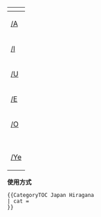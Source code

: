 <includeonly>
{|class="toccolours plainlinks" style="font-size:100%" align=center
!colspan="15"|{{int:toc}}
|-
|[[:{{NAMESPACE}}:{{{cat}}} A|{{lang|ja|あ}}/A]]
|[[:{{NAMESPACE}}:{{{cat}}} Ka|{{lang|ja|か}}/Ka]]
|[[:{{NAMESPACE}}:{{{cat}}} Sa|{{lang|ja|さ}}/Sa]]
|[[:{{NAMESPACE}}:{{{cat}}} Ta|{{lang|ja|た}}/Ta]]
|[[:{{NAMESPACE}}:{{{cat}}} Na|{{lang|ja|な}}/Na]]
|&nbsp;
|[[:{{NAMESPACE}}:{{{cat}}} Ha|{{lang|ja|は}}/Ha]]
|[[:{{NAMESPACE}}:{{{cat}}} Ma|{{lang|ja|ま}}/Ma]]
|[[:{{NAMESPACE}}:{{{cat}}} Ya|{{lang|ja|や}}/Ya]]
|[[:{{NAMESPACE}}:{{{cat}}} Ra|{{lang|ja|ら}}/Ra]]
|[[:{{NAMESPACE}}:{{{cat}}} Wa|{{lang|ja|わ}}/Wa]]
|&nbsp;
|[[:{{NAMESPACE}}:{{{cat}}} Ga|{{lang|ja|が}}/Ga]]
|[[:{{NAMESPACE}}:{{{cat}}} Za|{{lang|ja|ざ}}/Za]]
|[[:{{NAMESPACE}}:{{{cat}}} Da|{{lang|ja|だ}}/Da]]
|[[:{{NAMESPACE}}:{{{cat}}} Ba|{{lang|ja|ば}}/Ba]]
|&nbsp;
|[[:{{NAMESPACE}}:{{{cat}}} Pa|{{lang|ja|ぱ}}/Pa]]
|
|[[:{{NAMESPACE}}:{{{cat}}} Fa|{{lang|ja|ふぁ}}/Fa]]
|-
|[[:{{NAMESPACE}}:{{{cat}}} I|{{lang|ja|い}}/I]]
|[[:{{NAMESPACE}}:{{{cat}}} Ki|{{lang|ja|き}}/Ki]]
|[[:{{NAMESPACE}}:{{{cat}}} Shi|{{lang|ja|し}}/Shi]]
|[[:{{NAMESPACE}}:{{{cat}}} Chi|{{lang|ja|ち}}/Chi]]
|[[:{{NAMESPACE}}:{{{cat}}} Ni|{{lang|ja|に}}/Ni]]
|&nbsp;
|[[:{{NAMESPACE}}:{{{cat}}} Hi|{{lang|ja|ひ}}/Hi]]
|[[:{{NAMESPACE}}:{{{cat}}} Mi|{{lang|ja|み}}/Mi]]
|
|[[:{{NAMESPACE}}:{{{cat}}} Ri|{{lang|ja|り}}/Ri]]
|
|&nbsp;
|[[:{{NAMESPACE}}:{{{cat}}} Gi|{{lang|ja|ぎ}}/Gi]]
|[[:{{NAMESPACE}}:{{{cat}}} Ji|{{lang|ja|じ}}/Ji]]
|
|[[:{{NAMESPACE}}:{{{cat}}} Bi|{{lang|ja|び}}/Bi]]
|&nbsp;
|[[:{{NAMESPACE}}:{{{cat}}} Pi|{{lang|ja|ぴ}}/Pi]]
|[[:{{NAMESPACE}}:{{{cat}}} Wi|{{lang|ja|うぃ}}/Wi]]
|[[:{{NAMESPACE}}:{{{cat}}} Fi|{{lang|ja|ふぃ}}/Fi]]
|-
|[[:{{NAMESPACE}}:{{{cat}}} U|{{lang|ja|う}}/U]]
|[[:{{NAMESPACE}}:{{{cat}}} Ku|{{lang|ja|く}}/Ku]]
|[[:{{NAMESPACE}}:{{{cat}}} Su|{{lang|ja|す}}/Su]]
|[[:{{NAMESPACE}}:{{{cat}}} Tsu|{{lang|ja|つ}}/Tsu]]
|[[:{{NAMESPACE}}:{{{cat}}} Nu|{{lang|ja|ぬ}}/Nu]]
|&nbsp;
|[[:{{NAMESPACE}}:{{{cat}}} Fu|{{lang|ja|ふ}}/Fu]]
|[[:{{NAMESPACE}}:{{{cat}}} Mu|{{lang|ja|む}}/Mu]]
|[[:{{NAMESPACE}}:{{{cat}}} Yu|{{lang|ja|ゆ}}/Yu]]
|[[:{{NAMESPACE}}:{{{cat}}} Ru|{{lang|ja|る}}/Ru]]
|
|&nbsp;
|[[:{{NAMESPACE}}:{{{cat}}} Gu|{{lang|ja|ぐ}}/Gu]]
|[[:{{NAMESPACE}}:{{{cat}}} Zu|{{lang|ja|ず}}/Zu]]
|
|[[:{{NAMESPACE}}:{{{cat}}} Bu|{{lang|ja|ぶ}}/Bu]]
|&nbsp;
|[[:{{NAMESPACE}}:{{{cat}}} Pu|{{lang|ja|ぷ}}/Pu]]
|
|
|-
|[[:{{NAMESPACE}}:{{{cat}}} E|{{lang|ja|え}}/E]]
|[[:{{NAMESPACE}}:{{{cat}}} Ke|{{lang|ja|け}}/Ke]]
|[[:{{NAMESPACE}}:{{{cat}}} Se|{{lang|ja|せ}}/Se]]
|[[:{{NAMESPACE}}:{{{cat}}} Te|{{lang|ja|て}}/Te]]
|[[:{{NAMESPACE}}:{{{cat}}} Ne|{{lang|ja|ね}}/Ne]]
|&nbsp;
|[[:{{NAMESPACE}}:{{{cat}}} He|{{lang|ja|へ}}/He]]
|[[:{{NAMESPACE}}:{{{cat}}} Me|{{lang|ja|め}}/Me]]
|
|[[:{{NAMESPACE}}:{{{cat}}} Re|{{lang|ja|れ}}/Re]]
|
|&nbsp;
|[[:{{NAMESPACE}}:{{{cat}}} Ge|{{lang|ja|げ}}/Ge]]
|[[:{{NAMESPACE}}:{{{cat}}} Ze|{{lang|ja|ぜ}}/Ze]]
|[[:{{NAMESPACE}}:{{{cat}}} De|{{lang|ja|で}}/De]]
|[[:{{NAMESPACE}}:{{{cat}}} Be|{{lang|ja|べ}}/Be]]
|&nbsp;
|[[:{{NAMESPACE}}:{{{cat}}} Pe|{{lang|ja|ぺ}}/Pe]]
|[[:{{NAMESPACE}}:{{{cat}}} We|{{lang|ja|うぇ}}/We]]
|[[:{{NAMESPACE}}:{{{cat}}} Fe|{{lang|ja|ふぇ}}/Fe]]
|-
|[[:{{NAMESPACE}}:{{{cat}}} O|{{lang|ja|お}}/O]]
|[[:{{NAMESPACE}}:{{{cat}}} Ko|{{lang|ja|こ}}/Ko]]
|[[:{{NAMESPACE}}:{{{cat}}} So|{{lang|ja|そ}}/So]]
|[[:{{NAMESPACE}}:{{{cat}}} To|{{lang|ja|と}}/To]]
|[[:{{NAMESPACE}}:{{{cat}}} No|{{lang|ja|の}}/No]]
|&nbsp;
|[[:{{NAMESPACE}}:{{{cat}}} Ho|{{lang|ja|ほ}}/Ho]]
|[[:{{NAMESPACE}}:{{{cat}}} Mo|{{lang|ja|も}}/Mo]]
|[[:{{NAMESPACE}}:{{{cat}}} Yo|{{lang|ja|よ}}/Yo]]
|[[:{{NAMESPACE}}:{{{cat}}} Ro|{{lang|ja|ろ}}/Ro]]
|{{lang|ja|を}}/Wo
|&nbsp;
|[[:{{NAMESPACE}}:{{{cat}}} Go|{{lang|ja|ご}}/Go]]
|[[:{{NAMESPACE}}:{{{cat}}} Zo|{{lang|ja|ぞ}}/Zo]]
|[[:{{NAMESPACE}}:{{{cat}}} Do|{{lang|ja|ど}}/Do]]
|[[:{{NAMESPACE}}:{{{cat}}} Bo|{{lang|ja|ぼ}}/Bo]]
|&nbsp;
|[[:{{NAMESPACE}}:{{{cat}}} Po|{{lang|ja|ぽ}}/Po]]
|[[:{{NAMESPACE}}:{{{cat}}} Wo|{{lang|ja|うぉ}}/Wo]]
|[[:{{NAMESPACE}}:{{{cat}}} Fo|{{lang|ja|ふぉ}}/Fo]]
|-
|
|[[:{{NAMESPACE}}:{{{cat}}} Kya|{{lang|ja|きゃ}}/Kya]]
|[[:{{NAMESPACE}}:{{{cat}}} Sha|{{lang|ja|しゃ}}/Sha]]
|[[:{{NAMESPACE}}:{{{cat}}} Cha|{{lang|ja|ちゃ}}/Cha]]
|[[:{{NAMESPACE}}:{{{cat}}} Nya|{{lang|ja|にゃ}}/Nya]]
|&nbsp;
|[[:{{NAMESPACE}}:{{{cat}}} Hya|{{lang|ja|ひゃ}}/Hya]]
|[[:{{NAMESPACE}}:{{{cat}}} Mya|{{lang|ja|みゃ}}/Mya]]
|
|[[:{{NAMESPACE}}:{{{cat}}} Rya|{{lang|ja|りゃ}}/Rya]]
|{{lang|ja|ん}}/N
|&nbsp;
|[[:{{NAMESPACE}}:{{{cat}}} Gya|{{lang|ja|ぎゃ}}/Gya]]
|[[:{{NAMESPACE}}:{{{cat}}} Ja|{{lang|ja|じゃ}}/Ja]]
|
|[[:{{NAMESPACE}}:{{{cat}}} Bya|{{lang|ja|びゃ}}/Bya]]
|&nbsp;
|[[:{{NAMESPACE}}:{{{cat}}} Pya|{{lang|ja|ぴゃ}}/Pya]]
|-
|
|[[:{{NAMESPACE}}:{{{cat}}} Kyu|{{lang|ja|きゅ}}/Kyu]]
|[[:{{NAMESPACE}}:{{{cat}}} Shu|{{lang|ja|しゅ}}/Shu]]
|[[:{{NAMESPACE}}:{{{cat}}} Chu|{{lang|ja|ちゅ}}/Chu]]
|[[:{{NAMESPACE}}:{{{cat}}} Nyu|{{lang|ja|にゅ}}/Nyu]]
|&nbsp;
|[[:{{NAMESPACE}}:{{{cat}}} Hyu|{{lang|ja|ひゅ}}/Hyu]]
|[[:{{NAMESPACE}}:{{{cat}}} Myu|{{lang|ja|みゅ}}/Myu]]
|
|[[:{{NAMESPACE}}:{{{cat}}} Ryu|{{lang|ja|りゅ}}/Ryu]]
|
|&nbsp;
|[[:{{NAMESPACE}}:{{{cat}}} Gyu|{{lang|ja|ぎゅ}}/Gyu]]
|[[:{{NAMESPACE}}:{{{cat}}} Ju|{{lang|ja|じゅ}}/Ju]]
|
|[[:{{NAMESPACE}}:{{{cat}}} Byu|{{lang|ja|びゅ}}/Byu]]
|&nbsp;
|[[:{{NAMESPACE}}:{{{cat}}} Pyu|{{lang|ja|ぴゅ}}/Pyu]]
|-
|
|[[:{{NAMESPACE}}:{{{cat}}} Kyo|{{lang|ja|きょ}}/Kyo]]
|[[:{{NAMESPACE}}:{{{cat}}} Sho|{{lang|ja|しょ}}/Sho]]
|[[:{{NAMESPACE}}:{{{cat}}} Cho|{{lang|ja|ちょ}}/Cho]]
|[[:{{NAMESPACE}}:{{{cat}}} Nyo|{{lang|ja|にょ}}/Nyo]]
|&nbsp;
|[[:{{NAMESPACE}}:{{{cat}}} Hyo|{{lang|ja|ひょ}}/Hyo]]
|[[:{{NAMESPACE}}:{{{cat}}} Myo|{{lang|ja|みょ}}/Myo]]
|
|[[:{{NAMESPACE}}:{{{cat}}} Ryo|{{lang|ja|りょ}}/Ryo]]
|
|&nbsp;
|[[:{{NAMESPACE}}:{{{cat}}} Gyo|{{lang|ja|ぎょ}}/Gyo]]
|[[:{{NAMESPACE}}:{{{cat}}} Jo|{{lang|ja|じょ}}/Jo]]
|
|[[:{{NAMESPACE}}:{{{cat}}} Byo|{{lang|ja|びょ}}/Byo]]
|&nbsp;
|[[:{{NAMESPACE}}:{{{cat}}} Pyo|{{lang|ja|ぴょ}}/Pyo]]
|
|-
|[[:{{NAMESPACE}}:{{{cat}}} Ye|{{lang|ja|いぇ}}/Ye]]
|
|[[:{{NAMESPACE}}:{{{cat}}} She|{{lang|ja|しぇ}}/She]]
|[[:{{NAMESPACE}}:{{{cat}}} Che|{{lang|ja|ちぇ}}/Che]]
|
|&nbsp;
|
|
|
|
|
|&nbsp;
|
|[[:{{NAMESPACE}}:{{{cat}}} Je|{{lang|ja|じぇ}}/Je]]
|
|
|&nbsp;
|
|
|}
</includeonly>
<noinclude>
<div style="width:20em;">'''使用方式'''
<pre>{{CategoryTOC Japan Hiragana
| cat = 
}}
</pre></div>

[[Category:維基百科分類目錄模板|{{PAGENAME}}]]
[[Category:分類頁模板|{{PAGENAME}}]]
</noinclude>